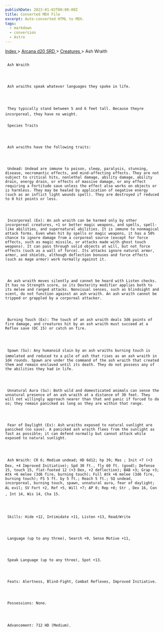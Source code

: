 ```yaml
---
publishDate: 2023-01-02T00:00:00Z
title: Converted MDX File
excerpt: Auto-converted HTML to MDX.
tags:
  - markdown
  - conversion
  - Astro
---
```


[
Index
](-index) >
[
Arcana d20 SRD
](arcana-d20-srd-index) >
[
Creatures
](arcana-d20-srd-creatures-index) > Ash Wraith

##

     Ash Wraith




     Ash wraiths speak whatever languages they spoke in life.




     They typically stand between 5 and 6 feet tall. Because theyre incorporeal, they have no weight.

###

     Species Traits




     Ash wraiths have the following traits:




     Undead: Undead are immune to poison, sleep, paralysis, stunning, disease, necromantic effects, and mind-affecting effects. They are not subject to critical hits, nonlethal damage, ability damage, ability drain, energy drain, or effects of massive damage, or any effect requiring a Fortitude save unless the effect also works on objects or is harmless. They may be healed by application of negative energy (such as an inflict light wounds spell). They are destroyed if reduced to 0 hit points or less.




     Incorporeal (Ex): An ash wraith can be harmed only by other incorporeal creatures, +1 or better magic weapons, and spells, spell-like abilities, and supernatural abilities. It is immune to nonmagical attack forms. Even when hit by spells or magic weapons, it has a 50% chance to ignore damage from a corporeal source (except for force effects, such as magic missile, or attacks made with ghost touch weapons). It can pass through solid objects at will, but not force effects (such as a wall of force). Its attacks ignore natural armor, armor, and shields, although deflection bonuses and force effects (such as mage armor) work normally against it.




     An ash wraith moves silently and cannot be heard with Listen checks. It has no Strength score, so its Dexterity modifier applies both to its melee and ranged attacks. Nonvisual senses, such as blindsight and scent, do not function against an ash wraith. An ash wraith cannot be tripped or grappled by a corporeal attacker.




     Burning Touch (Ex): The touch of an ash wraith deals 3d6 points of fire damage, and creatures hit by an ash wraith must succeed at a Reflex save (DC 15) or catch on fire.




     Spawn (Su): Any humanoid slain by an ash wraiths burning touch is immolated and reduced to a pile of ash that rises as an ash wraith in 1d4 rounds. Spawn are under the command of the ash wraith that created them and remain enslaved until its death. They do not possess any of the abilities they had in life.




     Unnatural Aura (Su): Both wild and domesticated animals can sense the unnatural presence of an ash wraith at a distance of 30 feet. They will not willingly approach nearer than that and panic if forced to do so; they remain panicked as long as they are within that range.




     Fear of Daylight (Ex): Ash wraiths exposed to natural sunlight are panicked (no save). A panicked ash wraith flees from the sunlight as fast as possible; it can defend normally but cannot attack while exposed to natural sunlight.




     Ash Wraith: CR 6; Medium undead; HD 6d12; hp 39; Mas ; Init +7 (+3 Dex, +4 Improved Initiative); Spd 30 ft., fly 60 ft. (good); Defense 15, touch 15, flat-footed 12 (+3 Dex, +2 deflection); BAB +3; Grap +3; Atk +6 melee (3d6 fire, burning touch); Full Atk +6 melee (3d6 fire, burning touch); FS 5 ft. by 5 ft.; Reach 5 ft.; SQ undead, incorporeal, burning touch, spawn, unnatural aura, fear of daylight; AL evil; SV Fort +2, Ref +5, Will +7; AP 0; Rep +0; Str , Dex 16, Con , Int 14, Wis 14, Cha 15.




     Skills: Hide +12, Intimidate +11, Listen +13, Read/Write




     Language (up to any three), Search +9, Sense Motive +11,




     Speak Language (up to any three), Spot +13.




     Feats: Alertness, Blind-Fight, Combat Reflexes, Improved Initiative.




     Possessions: None.




     Advancement: 712 HD (Medium).
